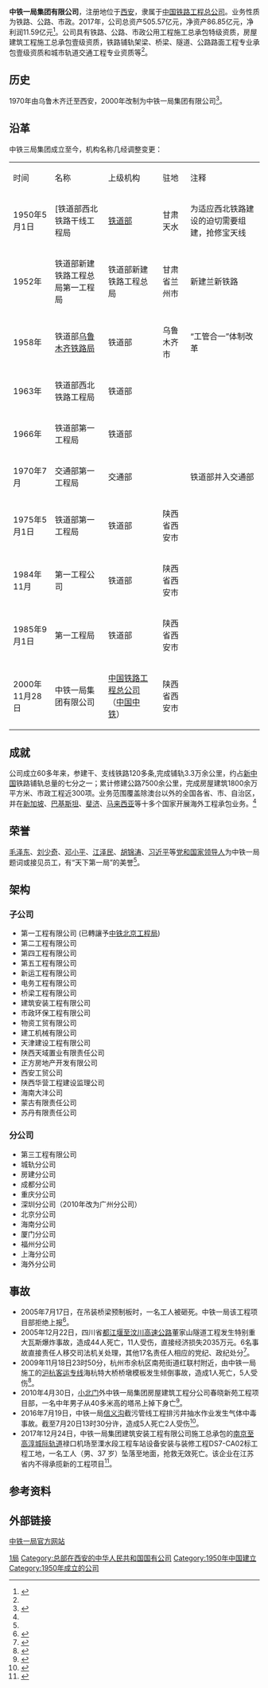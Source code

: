 {{Infobox company
| name = 中铁一局集团有限公司
| name_en = China Railway First Group Co., Ltd.
| logo = 
| logo_size = 
| logo_caption = 
| image =          
| image_size =
| image_caption =
| former_name =
| type = <!-- 僅限[[上市公司|上市公司]]或[[私人公司|私人公司]]。其它分類請放入內文。 -->
| trading_name = 
| native_name = 
| native_name_lang = <!-- 公司名稱原文語言的ISO 639-1代碼。例如填寫「ja」表示日語。 -->
| other_name = 
| traded_as = 
| ISIN = 
| local_code_name= CN
| local_code = 91610000220522345A
| fate = 
| predecessor = 
| successor = 
| foundation = 1950年5月
| location = [[陕西省|陕西省]][[西安市|西安市]][[碑林区|碑林区]]雁塔北路1号
| locations = 
| area_served = 
| founder = 
| key_people = 马海民（董事长）
| industry = 房屋建筑业
| products = 
| services = 
| revenue = 
| operating_income = 
| net_income = 
| aum = <!-- 僅適用於金融服務類公司。 -->
| assets = 
| equity = 
| owner = 
| num_employees = 
| num_employees_year = 
| parent = [[中国中铁股份有限公司|中国中铁股份有限公司]]
| divisions = 
| subsid = 
| homepage = {{URL|http://www.crfeb.com.cn}}
| slogan = 诚信创新，永争一流
| capital = 450000万
| market_value = 
| P/E_ratio = 
| earnings_per_share = 
| net_asset_value = 
| accounting_period = 
| major_shareholder = 
| footnotes = 
}}
'''中铁一局集团有限公司'''，注册地位于[[西安|西安]]，隶属于[[中国铁路工程总公司|中国铁路工程总公司]]。业务性质为铁路、公路、市政。2017年，公司总资产505.57亿元，净资产86.85亿元，净利润11.59亿元<ref name="report2017">{{cite report|title= 中国中铁股份有限公司2017年年度报告|url= http://static.sse.com.cn/disclosure/listedinfo/announcement/c/2018-03-30/601390_2017_n.pdf|publisher= 上海证券交易所网站|page= 41|docket= |access-date= 2018-04-03|quote= |date= |archive-date= 2018-04-03|archive-url= https://web.archive.org/web/20180403234755/http://static.sse.com.cn/disclosure/listedinfo/announcement/c/2018-03-30/601390_2017_n.pdf|dead-url= no}}</ref>。公司具有铁路、公路、市政公用工程施工总承包特级资质，房屋建筑工程施工总承包壹级资质，铁路铺轨架梁、桥梁、隧道、公路路面工程专业承包壹级资质和城市轨道交通工程专业资质等<ref name="self-intro" />。

== 历史 ==
1970年由乌鲁木齐迁至西安，2000年改制为中铁一局集团有限公司<ref name="self-intro">{{cite web|title=企业简介|url=http://www.crfeb.com.cn/1j/_28/index.html|accessdate=3 April 2018|archive-url=https://web.archive.org/web/20180403234548/http://www.crfeb.com.cn/1j/_28/index.html|archive-date=2018-04-03|dead-url=yes}}</ref>。

== 沿革 ==
{{refimprove-section|date=2019年2月}}
中铁三局集团成立至今，机构名称几经调整变更：
{| border="1" 
|- 
| 时间 || 名称 || 上级机构 || 驻地 || 注释
|- 
| 1950年5月1日 || [铁道部西北铁路干线工程局 ||  [[中华人民共和国铁道部|铁道部]]  || 甘肃天水  ||为适应西北铁路建设的迫切需要组建，抢修宝天线
|- 
| 1952年 || 铁道部新建铁路工程总局第一工程局||  铁道部新建铁路工程总局  ||  甘肃省兰州市  ||新建兰新铁路
|- 
| 1958年 || 铁道部[[乌鲁木齐铁路局|乌鲁木齐铁路局]]||  铁道部  || 乌鲁木齐市  || “工管合一”体制改革
|- 
| 1963年 || 铁道部西北铁路工程局  ||  铁道部  ||   ||
|- 
| 1966年 || 铁道部第一工程局  ||  铁道部  ||   ||
|- 
| 1970年7月 || 交通部第一工程局  ||  交通部  ||   || 铁道部并入交通部
|- 
| 1975年5月1日 || 铁道部第一工程局||  铁道部  ||  陕西省西安市 ||
|- 
| 1984年11月 ||  第一工程公司  ||  铁道部  || 陕西省西安市    ||
|- 
| 1985年9月1日 ||  第一工程局  ||  铁道部  ||  陕西省西安市 ||
|-
| 2000年11月28日 ||  中铁一局集团有限公司  || [[中国铁路工程总公司|中国铁路工程总公司]]（[[中国中铁|中国中铁]]）||  陕西省西安市   ||
|}

== 成就 ==
公司成立60多年来，参建干、支线铁路120多条,完成铺轨3.3万余公里，约占[[新中国|新中国]]铁路铺轨总量的七分之一；累计修建公路7500余公里，完成房屋建筑1800余万平方米、市政工程近300项。业务范围覆盖除澳台以外的全国各省、市、自治区，并在[[新加坡|新加坡]]、[[巴基斯坦|巴基斯坦]]、[[斐济|斐济]]、[[马来西亚|马来西亚]]等十多个国家开展海外工程承包业务。<ref name="self-intro" />

== 荣誉 ==
[[毛泽东|毛泽东]]、[[刘少奇|刘少奇]]、[[邓小平|邓小平]]、[[江泽民|江泽民]]、[[胡锦涛|胡锦涛]]、[[习近平|习近平]]等[[党和国家领导人|党和国家领导人]]为中铁一局题词或接见员工，有“天下第一局”的美誉<ref name="self-intro" />。

== 架构 ==
=== 子公司 ===
*第一工程有限公司 (已轉讓予[[中铁北京工程局|中铁北京工程局]])
*第二工程有限公司
*第四工程有限公司
*第五工程有限公司
*新运工程有限公司
*电务工程有限公司
*桥梁工程有限公司
*建筑安装工程有限公司
*市政环保工程有限公司
*物资工贸有限公司
*建工机械有限公司
*天津建设工程有限公司
*陕西天域置业有限责任公司
*正方房地产开发有限公司
*西安工贸公司
*陕西华营工程建设监理公司
*海南大沣公司
*蒙古有限责任公司
*苏丹有限责任公司

=== 分公司 ===
*第三工程有限公司
*城轨分公司
*房建分公司
*成都分公司
*重庆分公司
*深圳分公司（2010年改为广州分公司）
*北京分公司
*海南分公司
*厦门分公司
*福州分公司
*上海分公司
*海外分公司

==事故==
* 2005年7月17日，在吊装桥梁预制板时，一名工人被砸死。中铁一局该工程项目部拒绝上报<ref>{{cite news|title=工人砸死了！你还想瞒多久？中铁一局一项目部瞒报工程死亡事件调查|date=2008-12-19|work=浙江法制报|accessdate=3 April 2018}}</ref>。
* 2005年12月22日，四川省[[蓉昌高速公路|都江堰至汶川高速公路]]董家山隧道工程发生特别重大瓦斯爆炸事故，造成44人死亡，11人受伤，直接经济损失2035万元。6名事故直接责任人移交司法机关处理，其他17名责任人相应的党纪、政纪处分<ref>{{cite web|url=http://www.chinasafety.gov.cn/jgjc/sgcc/tbzdsgdcbg/200612/t20061221_130611.shtml|title=四川都汶高速公路董家山隧道工程"12·22"特别重大瓦斯爆炸事故基本情况及处理结果|accessdate=3 April 2018|archive-date=2018-04-04|archive-url=https://web.archive.org/web/20180404073038/http://www.chinasafety.gov.cn/jgjc/sgcc/tbzdsgdcbg/200612/t20061221_130611.shtml|dead-url=no}}</ref>。
* 2009年11月18日23时50分，杭州市余杭区南苑街道红联村附近，由中铁一局施工的[[沪杭客运专线|沪杭客运专线]]海杭特大桥桥墩模板发生倾倒事故，造成1人死亡，5人受伤<ref>{{cite web|url=http://news.sina.com.cn/c/2009-11-21/034516642906s.shtml|title=中铁一局解释事故原因|accessdate=3 April 2018|archive-date=2018-04-03|archive-url=https://web.archive.org/web/20180403234927/http://news.sina.com.cn/c/2009-11-21/034516642906s.shtml|dead-url=no}}</ref>。
* 2010年4月30日，[[解放门_(西安)|小北门]]外中铁一局集团房屋建筑工程分公司春晓新苑工程项目部，一名中年男子从40多米高的塔吊上掉下身亡<ref>{{cite web|url=http://news.hsw.cn/system/2010/05/01/050499230.shtml|title=西安小北门外中铁一局集团一男子40米高空坠下亡|accessdate=3 April 2018|archive-date=2018-04-04|archive-url=https://web.archive.org/web/20180404073014/http://news.hsw.cn/system/2010/05/01/050499230.shtml|dead-url=no}}</ref>。
* 2016年7月19日，中铁一局[[信义沟|信义沟]]截污管线工程排污井抽水作业发生气体中毒事故。截至7月20日13时30分许，造成5人死亡2人受伤<ref>{{cite web|url=http://hlj.people.com.cn/n2/2016/0720/c220024-28700119.html|title=哈尔滨市安监局确认中铁一局排污井工地抽水作业气体中毒致5人死亡2人受伤--黑龙江频道--人民网|work=[[People's_Daily|People's Daily]]|accessdate=3 April 2018|archive-date=2016-07-21|archive-url=https://web.archive.org/web/20160721125111/http://hlj.people.com.cn/n2/2016/0720/c220024-28700119.html|dead-url=no}}</ref>。
* 2017年12月24日，中铁一局集团建筑安装工程有限公司施工总承包的[[南京地铁S1号线|南京至高淳城际轨道]]禄口机场至溧水段工程车站设备安装与装修工程DS7-CA02标工程工地，一名工人（男、37 岁）坠落至地面，抢救无效死亡。该企业在江苏省内不得承揽新的工程项目<ref>{{cite web|url=http://jsszfhcxjst.jiangsu.gov.cn/art/2017/12/25/art_8712_7125668.html?xevely=9in2h3|title=关于中铁一局集团建筑安装工程有限公司的事故通报|accessdate=3 April 2018|archive-url=https://web.archive.org/web/20190221034512/http://jsszfhcxjst.jiangsu.gov.cn/art/2017/12/25/art_8712_7125668.html?xevely=9in2h3|archive-date=2019-02-21|dead-url=yes}}</ref>。

==参考资料==
{{reflist}}

== 外部链接 ==
[https://web.archive.org/web/20081207103233/http://www.crfeb.com.cn/ 中铁一局官方网站]

[[Category:中国中铁子公司|1局]]
[[Category:总部在西安的中华人民共和国国有公司|Category:总部在西安的中华人民共和国国有公司]]
[[Category:1950年中国建立|Category:1950年中国建立]]
[[Category:1950年成立的公司|Category:1950年成立的公司]]